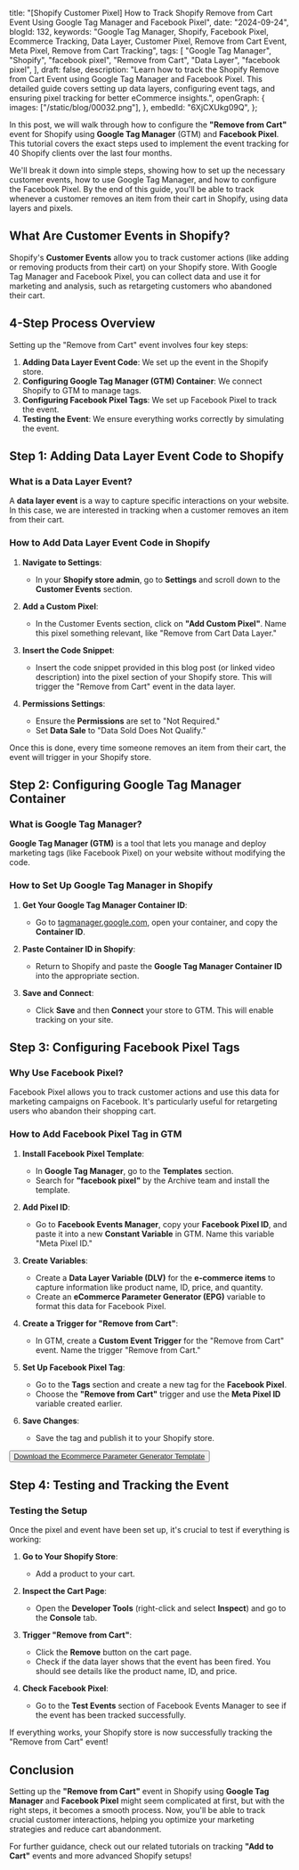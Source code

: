   title:
    "[Shopify Customer Pixel] How to Track Shopify Remove from Cart Event Using Google Tag Manager and Facebook Pixel",
  date: "2024-09-24",
  blogId: 132,
  keywords:
    "Google Tag Manager, Shopify, Facebook Pixel, Ecommerce Tracking, Data Layer, Customer Pixel, Remove from Cart Event, Meta Pixel, Remove from Cart Tracking",
  tags: [
    "Google Tag Manager",
    "Shopify",
    "facebook pixel",
    "Remove from Cart",
    "Data Layer",
    "facebook pixel",
  ],
  draft: false,
  description:
    "Learn how to track the Shopify Remove from Cart Event using Google Tag Manager and Facebook Pixel. This detailed guide covers setting up data layers, configuring event tags, and ensuring pixel tracking for better eCommerce insights.",
  openGraph: {
    images: ["/static/blog/00032.png"],
  },
  embedId: "6XjCXUkg09Q",
};

In this post, we will walk through how to configure the **"Remove from Cart"** event for Shopify using **Google Tag Manager** (GTM) and **Facebook Pixel**. This tutorial covers the exact steps used to implement the event tracking for 40 Shopify clients over the last four months.

We'll break it down into simple steps, showing how to set up the necessary customer events, how to use Google Tag Manager, and how to configure the Facebook Pixel. By the end of this guide, you'll be able to track whenever a customer removes an item from their cart in Shopify, using data layers and pixels.

## What Are Customer Events in Shopify?

Shopify's **Customer Events** allow you to track customer actions (like adding or removing products from their cart) on your Shopify store. With Google Tag Manager and Facebook Pixel, you can collect data and use it for marketing and analysis, such as retargeting customers who abandoned their cart.

## 4-Step Process Overview

Setting up the "Remove from Cart" event involves four key steps:

1. **Adding Data Layer Event Code**: We set up the event in the Shopify store.
2. **Configuring Google Tag Manager (GTM) Container**: We connect Shopify to GTM to manage tags.
3. **Configuring Facebook Pixel Tags**: We set up Facebook Pixel to track the event.
4. **Testing the Event**: We ensure everything works correctly by simulating the event.

## Step 1: Adding Data Layer Event Code to Shopify

### What is a Data Layer Event?

A **data layer event** is a way to capture specific interactions on your website. In this case, we are interested in tracking when a customer removes an item from their cart.

### How to Add Data Layer Event Code in Shopify

1. **Navigate to Settings**:
   - In your **Shopify store admin**, go to **Settings** and scroll down to the **Customer Events** section.

2. **Add a Custom Pixel**:
   - In the Customer Events section, click on **"Add Custom Pixel"**. Name this pixel something relevant, like "Remove from Cart Data Layer."

3. **Insert the Code Snippet**:
   - Insert the code snippet provided in this blog post (or linked video description) into the pixel section of your Shopify store. This will trigger the "Remove from Cart" event in the data layer.
4. **Permissions Settings**:
   - Ensure the **Permissions** are set to "Not Required."
   - Set **Data Sale** to "Data Sold Does Not Qualify."

<DataLayerCodeBlock fileName="remove_from_cart.js" />

Once this is done, every time someone removes an item from their cart, the event will trigger in your Shopify store.

## Step 2: Configuring Google Tag Manager Container

### What is Google Tag Manager?

**Google Tag Manager (GTM)** is a tool that lets you manage and deploy marketing tags (like Facebook Pixel) on your website without modifying the code.

### How to Set Up Google Tag Manager in Shopify

1. **Get Your Google Tag Manager Container ID**:
   - Go to [tagmanager.google.com](https://tagmanager.google.com), open your container, and copy the **Container ID**.

2. **Paste Container ID in Shopify**:
   - Return to Shopify and paste the **Google Tag Manager Container ID** into the appropriate section.

3. **Save and Connect**:
   - Click **Save** and then **Connect** your store to GTM. This will enable tracking on your site.

## Step 3: Configuring Facebook Pixel Tags

### Why Use Facebook Pixel?

Facebook Pixel allows you to track customer actions and use this data for marketing campaigns on Facebook. It's particularly useful for retargeting users who abandon their shopping cart.

### How to Add Facebook Pixel Tag in GTM

1. **Install Facebook Pixel Template**:
   - In **Google Tag Manager**, go to the **Templates** section.
   - Search for **"facebook pixel"** by the Archive team and install the template.

2. **Add Pixel ID**:
   - Go to **Facebook Events Manager**, copy your **Facebook Pixel ID**, and paste it into a new **Constant Variable** in GTM. Name this variable "Meta Pixel ID."

3. **Create Variables**:
   - Create a **Data Layer Variable (DLV)** for the **e-commerce items** to capture information like product name, ID, price, and quantity.
   - Create an **eCommerce Parameter Generator (EPG)** variable to format this data for Facebook Pixel.

4. **Create a Trigger for "Remove from Cart"**:
   - In GTM, create a **Custom Event Trigger** for the "Remove from Cart" event. Name the trigger "Remove from Cart."

5. **Set Up Facebook Pixel Tag**:
   - Go to the **Tags** section and create a new tag for the **Facebook Pixel**.
   - Choose the **"Remove from Cart"** trigger and use the **Meta Pixel ID** variable created earlier.

6. **Save Changes**:
   - Save the tag and publish it to your Shopify store.

<AuthenticatedLayout>
  <Button className="p-6">
    <a href="/static/templates/Ecommerce-Parameter-Generator.tpl" download>
      Download the Ecommerce Parameter Generator Template
    </a>
  </Button>
</AuthenticatedLayout>

## Step 4: Testing and Tracking the Event

### Testing the Setup

Once the pixel and event have been set up, it's crucial to test if everything is working:

1. **Go to Your Shopify Store**:
   - Add a product to your cart.

2. **Inspect the Cart Page**:
   - Open the **Developer Tools** (right-click and select **Inspect**) and go to the **Console** tab.
3. **Trigger "Remove from Cart"**:
   - Click the **Remove** button on the cart page.
   - Check if the data layer shows that the event has been fired. You should see details like the product name, ID, and price.

4. **Check Facebook Pixel**:
   - Go to the **Test Events** section of Facebook Events Manager to see if the event has been tracked successfully.

If everything works, your Shopify store is now successfully tracking the "Remove from Cart" event!

## Conclusion

Setting up the **"Remove from Cart"** event in Shopify using **Google Tag Manager** and **Facebook Pixel** might seem complicated at first, but with the right steps, it becomes a smooth process. Now, you'll be able to track crucial customer interactions, helping you optimize your marketing strategies and reduce cart abandonment.

For further guidance, check out our related tutorials on tracking **"Add to Cart"** events and more advanced Shopify setups!
